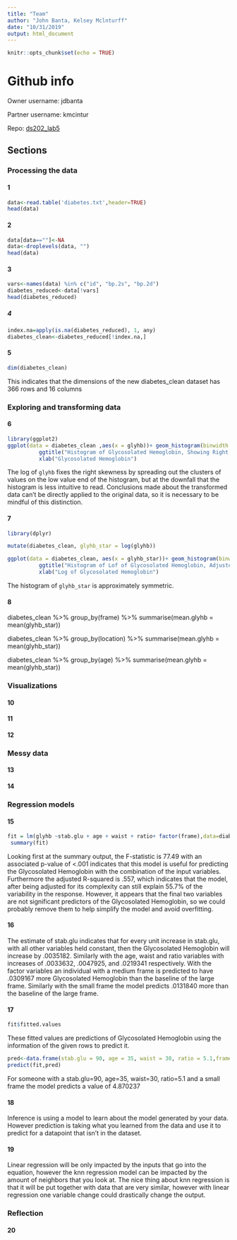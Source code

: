 ```yaml
---
title: "Team"
author: "John Banta, Kelsey Mclnturff"
date: "10/31/2019"
output: html_document
---
```


```r
knitr::opts_chunk$set(echo = TRUE)
```

# Github info

Owner username: jdbanta

Partner username: kmcintur

Repo: [ds202_lab5](https://github.com/jdbanta/ds202_lab5)

## Sections {.tabset}

### Processing the data

#### 1

```r
data<-read.table('diabetes.txt',header=TRUE)
head(data)
```

#### 2

```r
data[data==""]<-NA
data<-droplevels(data, "")
head(data)
```

#### 3

```r
vars<-names(data) %in% c("id", "bp.2s", "bp.2d")
diabetes_reduced<-data[!vars]
head(diabetes_reduced)
```

##### 4

```r
index.na=apply(is.na(diabetes_reduced), 1, any)
diabetes_clean<-diabetes_reduced[!index.na,]
```

#### 5

```r
dim(diabetes_clean)
```

This indicates that the dimensions of the new diabetes_clean dataset has 366 rows and 16 columns

### Exploring and transforming data

#### 6
```r
library(ggplot2)
ggplot(data = diabetes_clean ,aes(x = glyhb))+ geom_histogram(binwidth = .25) + 
          ggtitle("Histogram of Glycosolated Hemoglobin, Showing Right Skewness") +
          xlab("Glycosolated Hemoglobin")
```

The log of `glyhb` fixes the right skewness  by spreading out the clusters of values on the low value end of the histogram, but at the downfall that the histogram is less intuitive to read. Conclusions made about the transformed data can't be directly applied to the original data, so it is necessary to be mindful of this distinction. 


#### 7
```r
library(dplyr)

mutate(diabetes_clean, glyhb_star = log(glyhb))

ggplot(data = diabetes_clean, aes(x = glyhb_star))+ geom_histogram(binwidth = .25)+ 
          ggtitle("Histogram of Lof of Glycosolated Hemoglobin, Adjusted to Correct Skewness") +
          xlab("Log of Glycosolated Hemoglobin")
```

The histogram of `glyhb_star` is approximately symmetric.

#### 8

diabetes_clean %>% group_by(frame) %>% summarise(mean.glyhb = mean(glyhb_star))

diabetes_clean %>% group_by(location) %>% summarise(mean.glyhb = mean(glyhb_star))

diabetes_clean %>% group_by(age) %>% summarise(mean.glyhb = mean(glyhb_star))


### Visualizations

#### 10

#### 11

#### 12

### Messy data

#### 13

#### 14

### Regression models

#### 15

```r
fit = lm(glyhb ~stab.glu + age + waist + ratio+ factor(frame),data=diabetes_clean)
 summary(fit)
```

Looking first at the summary output, the F-statistic is 77.49 with an associated p-value of <.001 indicates that this model is useful for predicting the Glycosolated Hemoglobin with the combination of the input variables. Furthermore the adjusted R-squared is .557, which indicates that the model, after being adjusted for its complexity can still explain 55.7% of the variability in the response. However, it appears that the final two variables are not significant predictors of the Glycosolated Hemoglobin, so we could probably remove them to help simplify the model and avoid overfitting. 

#### 16

The estimate of stab.glu indicates that for every unit increase in stab.glu, with all other variables held constant, then the Glycosolated Hemoglobin will increase by .0035182. Similarly with the age, waist and ratio variables with increases of .0033632, .0047925, and .0219341 respectively. With the factor variables an individual with a medium frame is predicted to have .0309167 more Glycosolated Hemoglobin than the baseline of the large frame. Similarly with the small frame the model predicts .0131840 more than the baseline of the large frame. 

#### 17

```r
fit$fitted.values
```

These fitted values are predictions of Glycosolated Hemoglobin using the information of the given rows to predict it.

```r
pred<-data.frame(stab.glu = 90, age = 35, waist = 30, ratio = 5.1,frame = "small")
predict(fit,pred)
```

For someone with a stab.glu=90, age=35, waist=30, ratio=5.1 and a small frame the model predicts a value of 4.870237

#### 18

Inference is using a model to learn about the model generated by your data. However prediction is taking what you learned from the data and use it to predict for a datapoint that isn't in the dataset. 

#### 19

Linear regression will be only impacted by the inputs that go into the equation, however the knn regression model can be impacted by the amount of neighbors that you look at. The nice thing about knn regression is that it will be put together with data that are very similar, however with linear regression one variable change could drastically change the output.

### Reflection

#### 20